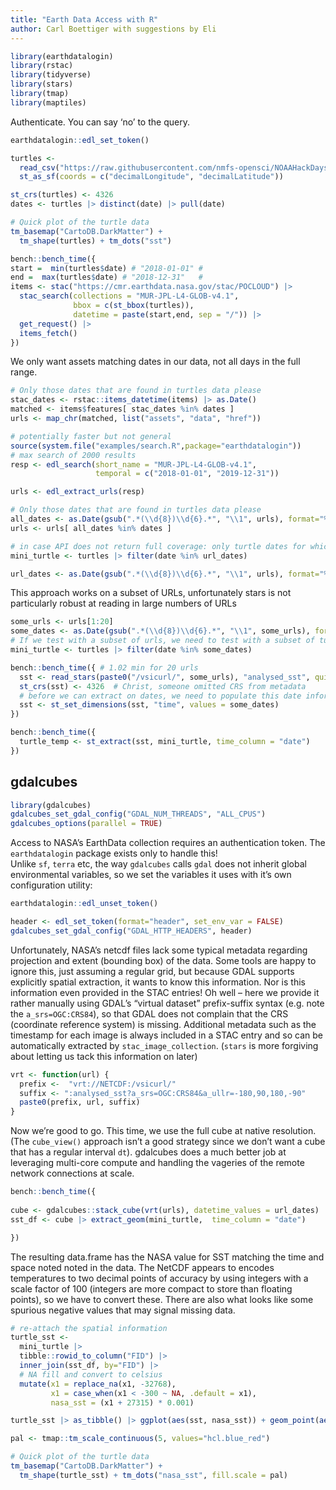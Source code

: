 ```yaml
---
title: "Earth Data Access with R"
author: Carl Boettiger with suggestions by Eli
---
```


```r
library(earthdatalogin)
library(rstac)
library(tidyverse)
library(stars)
library(tmap)
library(maptiles)
```

Authenticate. You can say 'no' to the query.

```r
earthdatalogin::edl_set_token()
```


```r
turtles <- 
  read_csv("https://raw.githubusercontent.com/nmfs-opensci/NOAAHackDays-2024/main/r-tutorials/data/occ_all.csv") |> 
  st_as_sf(coords = c("decimalLongitude", "decimalLatitude"))

st_crs(turtles) <- 4326
dates <- turtles |> distinct(date) |> pull(date)

```


```r
# Quick plot of the turtle data
tm_basemap("CartoDB.DarkMatter") + 
  tm_shape(turtles) + tm_dots("sst")
```


```r
bench::bench_time({
start =  min(turtles$date) # "2018-01-01" #
end =  max(turtles$date) # "2018-12-31"   #
items <- stac("https://cmr.earthdata.nasa.gov/stac/POCLOUD") |>
  stac_search(collections = "MUR-JPL-L4-GLOB-v4.1",
              bbox = c(st_bbox(turtles)),
              datetime = paste(start,end, sep = "/")) |>
  get_request() |>
  items_fetch()
})
```
We only want assets matching dates in our data, not all days in the full range.

```r
# Only those dates that are found in turtles data please
stac_dates <- rstac::items_datetime(items) |> as.Date()
matched <- items$features[ stac_dates %in% dates ]
urls <- map_chr(matched, list("assets", "data", "href"))
```


```r
# potentially faster but not general
source(system.file("examples/search.R",package="earthdatalogin"))
# max search of 2000 results
resp <- edl_search(short_name = "MUR-JPL-L4-GLOB-v4.1",
                   temporal = c("2018-01-01", "2019-12-31"))

urls <- edl_extract_urls(resp)

# Only those dates that are found in turtles data please
all_dates <- as.Date(gsub(".*(\\d{8})\\d{6}.*", "\\1", urls), format="%Y%m%d")
urls <- urls[ all_dates %in% dates ]

# in case API does not return full coverage: only turtle dates for which we have SST dates:
mini_turtle <- turtles |> filter(date %in% url_dates)

```


```r
url_dates <- as.Date(gsub(".*(\\d{8})\\d{6}.*", "\\1", urls), format="%Y%m%d")
```



This approach works on a subset of URLs,  unfortunately stars is not particularly robust at reading in large numbers of URLs


```r
some_urls <- urls[1:20]
some_dates <- as.Date(gsub(".*(\\d{8})\\d{6}.*", "\\1", some_urls), format="%Y%m%d")
# If we test with a subset of urls, we need to test with a subset of turtles too!
mini_turtle <- turtles |> filter(date %in% some_dates)

bench::bench_time({ # 1.02 min for 20 urls
  sst <- read_stars(paste0("/vsicurl/", some_urls), "analysed_sst", quiet=TRUE)
  st_crs(sst) <- 4326  # Christ, someone omitted CRS from metadata
  # before we can extract on dates, we need to populate this date information
  sst <- st_set_dimensions(sst, "time", values = some_dates)
})

bench::bench_time({
  turtle_temp <- st_extract(sst, mini_turtle, time_column = "date")
})
```


## gdalcubes

```r
library(gdalcubes)
gdalcubes_set_gdal_config("GDAL_NUM_THREADS", "ALL_CPUS")
gdalcubes_options(parallel = TRUE)
```

Access to NASA's EarthData collection requires an authentication token.
The `earthdatalogin` package exists only to handle this!  
Unlike `sf`, `terra` etc, the way `gdalcubes` calls `gdal` 
does not inherit global environmental variables, so 
we set the variables it uses with it's own configuration utility:
  
```r
earthdatalogin::edl_unset_token()

header <- edl_set_token(format="header", set_env_var = FALSE)
gdalcubes_set_gdal_config("GDAL_HTTP_HEADERS", header)
```


Unfortunately, NASA's netcdf files lack some typical metadata regarding projection and extent (bounding box) of the data.  Some tools are happy to ignore this, just assuming a regular grid, but because GDAL supports explicitly spatial extraction, it wants to know this information.  Nor is this information even provided in the STAC entries! Oh well -- here we provide it rather manually using GDAL's "virtual dataset" prefix-suffix syntax (e.g. note the `a_srs=OGC:CRS84`), so that GDAL does not complain that the CRS (coordinate reference system) is missing.  Additional metadata such as the timestamp for each image is always included in a STAC entry and so can be automatically extracted by `stac_image_collection`.  (`stars` is more forgiving about letting us tack this information on later)

```r
vrt <- function(url) {
  prefix <-  "vrt://NETCDF:/vsicurl/"
  suffix <- ":analysed_sst?a_srs=OGC:CRS84&a_ullr=-180,90,180,-90"
  paste0(prefix, url, suffix)
}
```


Now we're good to go.  This time, we use the full cube at native resolution. (The `cube_view()` approach isn't a good strategy since we don't want a cube that has a regular interval `dt`).  gdalcubes does a much better job at leveraging multi-core compute and handling the vageries of the remote network connections at scale.


```r
bench::bench_time({
  
cube <- gdalcubes::stack_cube(vrt(urls), datetime_values = url_dates)
sst_df <- cube |> extract_geom(mini_turtle,  time_column = "date")

})
```

The resulting data.frame has the NASA value for SST matching the time and space noted noted in the data.  The NetCDF appears to encodes temperatures to two decimal points of accuracy by using integers with a scale factor of 100 (integers are more compact to store than floating points), so we have to convert these.  There are also what looks like some spurious negative values that may signal missing data.  


```r
# re-attach the spatial information
turtle_sst <- 
  mini_turtle |> 
  tibble::rowid_to_column("FID") |>
  inner_join(sst_df, by="FID") |> 
  # NA fill and convert to celsius
  mutate(x1 = replace_na(x1, -32768),
         x1 = case_when(x1 < -300 ~ NA, .default = x1),
         nasa_sst = (x1 + 27315) * 0.001)
```


```r
turtle_sst |> as_tibble() |> ggplot(aes(sst, nasa_sst)) + geom_point(aes(col=date)) + geom_abline(slope=1, intercept = 0)
```

```r
pal <- tmap::tm_scale_continuous(5, values="hcl.blue_red")

# Quick plot of the turtle data
tm_basemap("CartoDB.DarkMatter") + 
  tm_shape(turtle_sst) + tm_dots("nasa_sst", fill.scale = pal)
```